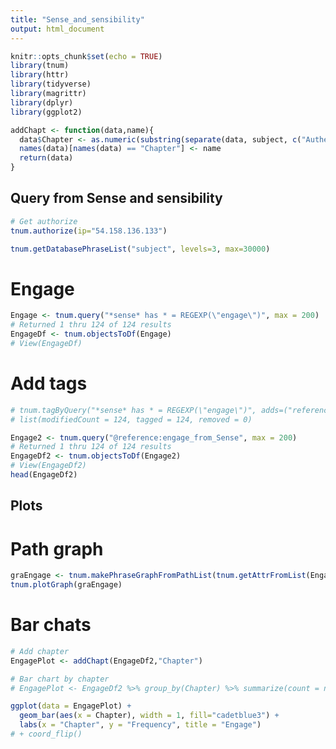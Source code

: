 ```yaml
---
title: "Sense_and_sensibility"
output: html_document
---
```


```r
knitr::opts_chunk$set(echo = TRUE)
library(tnum)
library(httr)
library(tidyverse)
library(magrittr)
library(dplyr)
library(ggplot2)
```

```r
addChapt <- function(data,name){
  data$Chapter <- as.numeric(substring(separate(data, subject, c("Auther_Book","Chapter", "Paragraph","Sentence"),sep = "/")$Chapter, 9))
  names(data)[names(data) == "Chapter"] <- name
  return(data)
}

```


## Query from Sense and sensibility

```r
# Get authorize
tnum.authorize(ip="54.158.136.133")
```

```r
tnum.getDatabasePhraseList("subject", levels=3, max=30000)
```

# Engage
```r
Engage <- tnum.query("*sense* has * = REGEXP(\"engage\")", max = 200)
# Returned 1 thru 124 of 124 results
EngageDf <- tnum.objectsToDf(Engage)
# View(EngageDf)
```

# Add tags
```r
# tnum.tagByQuery("*sense* has * = REGEXP(\"engage\")", adds=("reference:engage_from_Sense"))
# list(modifiedCount = 124, tagged = 124, removed = 0)
```

```r
Engage2 <- tnum.query("@reference:engage_from_Sense", max = 200)
# Returned 1 thru 124 of 124 results
EngageDf2 <- tnum.objectsToDf(Engage2)
# View(EngageDf2)
head(EngageDf2)
```

## Plots

# Path graph

```r
graEngage <- tnum.makePhraseGraphFromPathList(tnum.getAttrFromList(Engage2, "subject"))
tnum.plotGraph(graEngage)
```

# Bar chats

```r
# Add chapter
EngagePlot <- addChapt(EngageDf2,"Chapter")

# Bar chart by chapter
# EngagePlot <- EngageDf2 %>% group_by(Chapter) %>% summarize(count = n())

ggplot(data = EngagePlot) + 
  geom_bar(aes(x = Chapter), width = 1, fill="cadetblue3") + 
  labs(x = "Chapter", y = "Frequency", title = "Engage") 
# + coord_flip()
```
